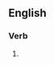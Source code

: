 ==English==

===Verb===
{{head|en|present participle}}

# {{present participle of|euthanatize|lang=en|nocat=1}}